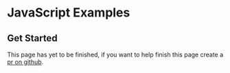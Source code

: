 
# JavaScript Examples

## Get Started

This page has yet to be finished, if you want to help finish this page create a [pr on github](https://github.com/punctuations/ac-api/blob/master/pages/examples/normal.mdx).
